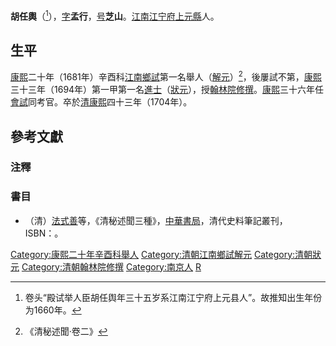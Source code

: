 {{Otheruses|other=名为胡芝山的其他人物|胡芝山}}

'''胡任輿'''（{{bd|1660年||1704年|catIdx=H胡}}<ref>{{Cite web|title=清代殿試策卷 (殿試舉人) - Qing Dynasty Exam Papers|url=https://salamandre.college-de-france.fr/archives-en-ligne/ead.html?id=FR075CDF_00IHEC0001&c=FR075CDF_00IHEC0001_de-3&qid=|access-date=2022-01-27|language=en|archive-date=2022-01-27|archive-url=https://web.archive.org/web/20220127160551/https://salamandre.college-de-france.fr/archives-en-ligne/ead.html?id=FR075CDF_00IHEC0001&c=FR075CDF_00IHEC0001_de-3&qid=|dead-url=no}} 卷头“殿试举人臣胡任舆年三十五岁系江南江宁府上元县人”。故推知出生年份为1660年。</ref>），[[表字|字]]'''孟行'''，[[号|号]]'''芝山'''。[[江南|江南]][[江宁府|江宁府]][[上元縣|上元縣]]人。

== 生平 ==
[[康熙|康熙]]二十年（1681年）辛酉科[[江南省|江南]][[鄉試|鄉試]]第一名舉人（[[解元|解元]]）<ref>《清秘述聞·卷二》</ref>，後屢試不第，[[康熙|康熙]]三十三年（1694年）第一甲第一名[[進士|進士]]（[[狀元|狀元]]），授[[翰林院|翰林院]][[修撰|修撰]]。[[康熙|康熙]]三十六年任[[會試|會試]]同考官。卒於[[清|清]][[康熙|康熙]]四十三年（1704年）。

==參考文獻==
===注釋===
{{reflist}}

===書目===
*（清）[[法式善|法式善]]等，《清秘述聞三種》，[[中華書局|中華書局]]，清代史料筆記叢刊，ISBN：{{ISBN|7101017428}}。

{{清朝人物小作品}}
{{康熙三十三年甲戌科殿試金榜}}
{{DEFAULTSORT:Hu胡}}
[[Category:康熙二十年辛酉科舉人|Category:康熙二十年辛酉科舉人]]
[[Category:清朝江南鄉試解元|Category:清朝江南鄉試解元]]
[[Category:清朝狀元|Category:清朝狀元]]
[[Category:清朝翰林院修撰|Category:清朝翰林院修撰]]
[[Category:南京人|Category:南京人]]
[[Category:胡姓|R]]